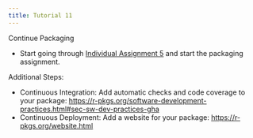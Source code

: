 ```yaml
---
title: Tutorial 11
---
```


Continue Packaging

- Start going through [Individual Assignment 5](/individual_assignment/ia5.qmd) and start the packaging assignment.

Additional Steps:

- Continuous Integration: Add automatic checks and code coverage to your package: <https://r-pkgs.org/software-development-practices.html#sec-sw-dev-practices-gha>
- Continuous Deployment: Add a website for your package: <https://r-pkgs.org/website.html>
